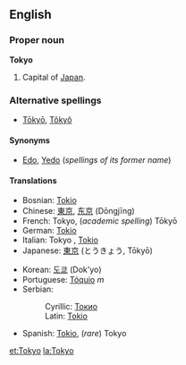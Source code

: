 {{wikipedia}}
==English==

===Proper noun===
'''Tokyo'''

# Capital of [[Japan]].

===Alternative spellings===
*[[Tōkyō]], [[Tôkyô]]

====Synonyms====
*[[Edo]], [[Yedo]] (''spellings of its former name'')

====Translations====
{{top}}
*Bosnian: [[Tokio#Bosnian|Tokio]] {{m}}
*Chinese: [[東京]], [[东京]] (Dōngjīng)
*French: Tokyo, (''academic spelling'') T&#0333;ky&#0333;
*German: [[Tokio#German|Tokio]]
*Italian: Tokyo {{f}}, [[Tokio#Italian|Tokio]]
*Japanese: [[東京]] (とうきょう, T&#0333;ky&#0333;)
{{mid}}
*Korean: [[도쿄]] (Dok'yo)
*Portuguese: [[Tóquio]] ''m''
*Serbian:
*:Cyrillic: [[Токио#Serbian|Токио]] {{m}}
*:Latin: [[Tokio#Serbian|Tokio]] {{m}}
*Spanish: [[Tokio#Spanish|Tokio]], (''rare'') Tokyo
{{bottom}}

[[et:Tokyo]]
[[la:Tokyo]]